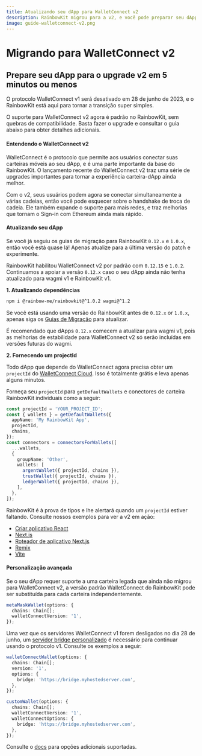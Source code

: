 ```yaml
---
title: Atualizando seu dApp para WalletConnect v2
description: RainbowKit migrou para a v2, e você pode preparar seu dApp em 5 minutos ou menos
image: guide-walletconnect-v2.png
---
```


# Migrando para WalletConnect v2

## Prepare seu dApp para o upgrade v2 em 5 minutos ou menos

O protocolo WalletConnect v1 será desativado em 28 de junho de 2023, e o RainbowKit está aqui para tornar a transição super simples.

O suporte para WalletConnect v2 agora é padrão no RainbowKit, sem quebras de compatibilidade. Basta fazer o upgrade e consultar o guia abaixo para obter detalhes adicionais.

#### Entendendo o WalletConnect v2

WalletConnect é o protocolo que permite aos usuários conectar suas carteiras móveis ao seu dApp, e é uma parte importante da base do RainbowKit. O lançamento recente do WalletConnect v2 traz uma série de upgrades importantes para tornar a experiência carteira-dApp ainda melhor.

Com o v2, seus usuários podem agora se conectar simultaneamente a várias cadeias, então você pode esquecer sobre o handshake de troca de cadeia. Ele também expande o suporte para mais redes, e traz melhorias que tornam o Sign-in com Ethereum ainda mais rápido.

#### Atualizando seu dApp

Se você já seguiu os guias de migração para RainbowKit `0.12.x` e `1.0.x`, então você está quase lá! Apenas atualize para a última versão do patch e experimente.

RainbowKit habilitou WalletConnect v2 por padrão com `0.12.15` e `1.0.2`. Continuamos a apoiar a versão `0.12.x` caso o seu dApp ainda não tenha atualizado para wagmi v1 e RainbowKit v1.

**1. Atualizando dependências**

```bash
npm i @rainbow-me/rainbowkit@^1.0.2 wagmi@^1.2
```

Se você está usando uma versão do RainbowKit antes de `0.12.x` or `1.0.x`, apenas siga os [Guias de Migração](/docs/migration-guide) para atualizar.

É recomendado que dApps `0.12.x` comecem a atualizar para wagmi v1, pois as melhorias de estabilidade para WalletConnect v2 só serão incluídas em versões futuras do wagmi.

**2. Fornecendo um projectId**

Todo dApp que depende do WalletConnect agora precisa obter um `projectId` do [WalletConnect Cloud](https://cloud.walletconnect.com/). Isso é totalmente grátis e leva apenas alguns minutos.

Forneça seu `projectId` para `getDefaultWallets` e conectores de carteira RainbowKit individuais como a seguir:

```ts
const projectId = 'YOUR_PROJECT_ID';
const { wallets } = getDefaultWallets({
  appName: 'My RainbowKit App',
  projectId,
  chains,
});
const connectors = connectorsForWallets([
  ...wallets,
  {
    groupName: 'Other',
    wallets: [
      argentWallet({ projectId, chains }),
      trustWallet({ projectId, chains }),
      ledgerWallet({ projectId, chains }),
    ],
  },
]);
```

RainbowKit é à prova de tipos e lhe alertará quando um `projectId` estiver faltando. Consulte nossos exemplos para ver a v2 em ação:

-   [Criar aplicativo React](https://codesandbox.io/p/sandbox/github/rainbow-me/rainbowkit/tree/main/examples/with-create-react-app)
-   [Next.js](https://codesandbox.io/p/sandbox/github/rainbow-me/rainbowkit/tree/main/examples/with-next)
-   [Roteador de aplicativo Next.js](https://codesandbox.io/p/sandbox/github/rainbow-me/rainbowkit/tree/main/examples/with-next-app)
-   [Remix](https://codesandbox.io/p/sandbox/github/rainbow-me/rainbowkit/tree/main/examples/with-remix)
-   [Vite](https://codesandbox.io/p/sandbox/github/rainbow-me/rainbowkit/tree/main/examples/with-vite)

#### Personalização avançada

Se o seu dApp requer suporte a uma carteira legada que ainda não migrou para WalletConnect v2, a versão padrão WalletConnect do RainbowKit pode ser substituída para cada carteira independentemente.

```ts
metaMaskWallet(options: {
  chains: Chain[];
  walletConnectVersion: '1',
});
```

Uma vez que os servidores WalletConnect v1 forem desligados no dia 28 de junho, um [servidor bridge personalizado](https://docs.walletconnect.com/1.0/bridge-server) é necessário para continuar usando o protocolo v1. Consulte os exemplos a seguir:

```ts
walletConnectWallet(options: {
  chains: Chain[];
  version: '1',
  options: {
    bridge: 'https://bridge.myhostedserver.com',
  },
});

customWallet(options: {
  chains: Chain[];
  walletConnectVersion: '1',
  walletConnectOptions: {
    bridge: 'https://bridge.myhostedserver.com',
  },
});
```

Consulte o [docs](https://www.rainbowkit.com/docs/custom-wallet-list#walletconnect) para opções adicionais suportadas.
